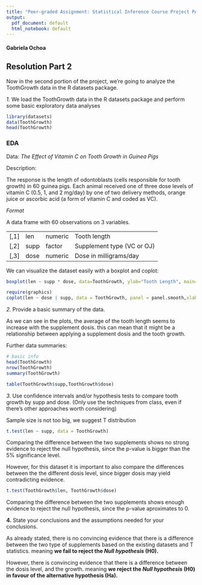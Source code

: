 ```yaml
---
title: "Peer-graded Assignment: Statistical Inference Course Project PART 2"
output:
  pdf_document: default
  html_notebook: default
---
```

#### Gabriela Ochoa
## **Resolution Part 2**
Now in the second portion of the project, we're going to analyze the ToothGrowth data in the R datasets package.

*1.* We load the ToothGrowth data in the R datasets package and perform some basic exploratory data analyses
```r
library(datasets)
data(ToothGrowth)
head(ToothGrowth)
```
### **EDA**

Data: _The Effect of Vitamin C on Tooth Growth in Guinea Pigs_

Description:

The response is the length of odontoblasts (cells responsible for tooth growth) in 60 guinea pigs. Each animal received one of three dose levels of vitamin C (0.5, 1, and 2 mg/day) by one of two delivery methods, orange juice or ascorbic acid (a form of vitamin C and coded as VC).

_Format_

A data frame with 60 observations on 3 variables.

| | | | |
|--|--|--|--|
|[,1]|len|numeric|Tooth length|
|[,2]|supp|factor|Supplement type (VC or OJ) |
|[,3]|dose|numeric|Dose in milligrams/day  |


We can visualize the dataset easily with a boxplot and coplot:
```r
boxplot(len ~ supp * dose, data=ToothGrowth, ylab="Tooth Length", main="Comparing Tooth Growth between different supplements and different dosis", col=c("brown4", "cornflowerblue", "brown4", "cornflowerblue", "brown4", "cornflowerblue"))
```

```r
require(graphics)
coplot(len ~ dose | supp, data = ToothGrowth, panel = panel.smooth,xlab = "Comparing Tooth Growth between different supplements and different dosis", col=c("royalblue4"), pch=21)
```
*2.* Provide a basic summary of the data.

As we can see in the plots, the average of the tooth length seems to increase with the supplement dosis. 
this can mean that it might be a relationship between applying a supplement dosis and the tooth growth. 

Further data summaries:
```r
# basic info
head(ToothGrowth)
nrow(ToothGrowth)
summary(ToothGrowth)
```

```r
table(ToothGrowth$supp,ToothGrowth$dose)
```
*3.* Use confidence intervals and/or hypothesis tests to compare tooth growth by supp and dose. (Only use the techniques from class, even if there's other approaches worth considering)

Sample size is not too big, we suggest T distribution

```r
t.test(len ~ supp, data = ToothGrowth)
```



Comparing the difference between the two supplements shows no strong evidence to reject the null hypothesis, since the p-value is bigger than the 5% significance level.

However, for this dataset it is important to also compare the differences between the the different dosis level, since bigger dosis may yield contradicting evidence.
```r
t.test(ToothGrowth$len, ToothGrowth$dose)
```

Comparing the difference between the two supplements shows enough evidence to reject the null hypothesis, since the p-value aproximates to 0.

**4.** State your conclusions and the assumptions needed for your conclusions.

As already stated, there is no convincing evidence that there is a difference between the two type of supplements based on the existing datasets and T statistics. meaning **we fail to reject the _Null hypothesis_ (H0).**

However, there is convincing evidence that there is a difference between the dosis level, and the growth. meaning **we reject the _Null hypothesis_ (H0) in favour of the alternative hypothesis (Ha).**
